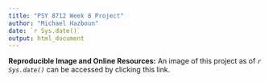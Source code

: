 ```yaml
---
title: "PSY 8712 Week 8 Project"
author: "Michael Hazboun"
date: `r Sys.date()`
output: html_document
---
```

**Reproducible Image and Online Resources:**
An image of this project as of *`r Sys.date()`* can be accessed by clicking this link.
